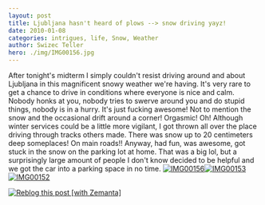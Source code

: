 ```yaml
---
layout: post
title: Ljubljana hasn't heard of plows --> snow driving yayz!
date: 2010-01-08
categories: intrigues, life, Snow, Weather
author: Swizec Teller
hero: ./img/IMG00156.jpg
---
```


After tonight's midterm I simply couldn't resist driving around and about Ljubljana in this magnificent snowy weather we're having. It's very rare to get a chance to drive in conditions where everyone is nice and calm. Nobody honks at you, nobody tries to swerve around you and do stupid things, nobody is in a hurry. It's just fucking awesome! Not to mention the snow and the occasional drift around a corner! Orgasmic! Oh! Although winter services could be a little more vigilant, I got thrown all over the place driving through tracks others made. There was snow up to 20 centimeters deep someplaces! On main roads!! Anyway, had fun, was awesome, got stuck in the snow on the parking lot at home. That was a big lol, but a surprisingly large amount of people I don't know decided to be helpful and we got the car into a parking space in no time. [![IMG00156](http://swizec.com/blog/wp-content/uploads/2010/01/IMG00156.jpg "IMG00156")](./img/IMG00156.jpg)[![IMG00153](http://swizec.com/blog/wp-content/uploads/2010/01/IMG00153.jpg "IMG00153")](./img/IMG00153.jpg)[![IMG00152](http://swizec.com/blog/wp-content/uploads/2010/01/IMG00152.jpg "IMG00152")](./img/IMG00152.jpg)

[![Reblog this post \[with Zemanta\]](http://img.zemanta.com/reblog_e.png?x-id=87c0cdc9-629f-4974-91db-5b1a8a7e985f)](http://reblog.zemanta.com/zemified/87c0cdc9-629f-4974-91db-5b1a8a7e985f/ "Reblog this post \[with Zemanta]")
